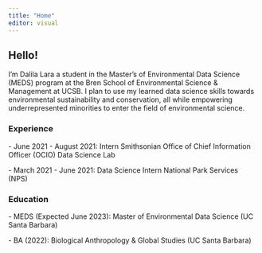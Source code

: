 ```yaml
---
title: "Home"
editor: visual
---
```


## Hello!

I'm Dalila Lara a student in the Master's of Environmental Data Science (MEDS) program at the Bren School of Environmental Science & Management at UCSB. I plan to use my learned data science skills towards environmental sustainability and conservation, all while empowering underrepresented minorities to enter the field of environmental science.

### Experience

\- June 2021 - August 2021: Intern Smithsonian Office of Chief Information Officer (OCIO) Data Science Lab

\- March 2021 - June 2021: Data Science Intern National Park Services (NPS)

### Education

\- MEDS (Expected June 2023): Master of Environmental Data Science (UC Santa Barbara)

\- BA (2022): Biological Anthropology & Global Studies (UC Santa Barbara)
